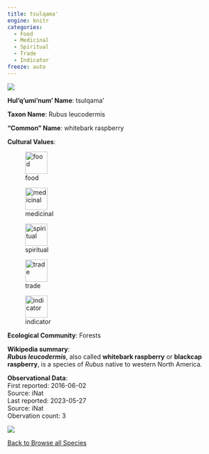 ```yaml
---
title: tsulqama'
engine: knitr
categories:
  - Food
  - Medicinal
  - Spiritual
  - Trade
  - Indicator
freeze: auto
---
```

![](https://static.inaturalist.org/photos/22798930/medium.jpg){fig-alt="tsulqama' - whitebark raspberry"}

**Hul'q'umi'num' Name**: tsulqama'



**Taxon Name**: Rubus leucodermis

**"Common" Name**: whitebark raspberry

**Cultural Values**:  

::: {layout-nrow=1 style="width:60%"}
![food](/files/food.svg){width=50px}

![medicinal](/files/medicinal.svg){width=50px}

![spiritual](/files/spiritual.svg){width=50px}

![trade](/files/trade.svg){width=50px}

![indicator](/files/indicator.svg){width=50px}
:::

**Ecological Community**: Forests

**Wikipedia summary**:  
<i><b>Rubus leucodermis</b></i>, also called <b>whitebark raspberry</b> or <b>blackcap raspberry</b>, is a species of <i>Rubus</i> native to western North America.

**Observational Data**:   
First reported: 2016-06-02  
Source: iNat  
Last reported: 2023-05-27  
Source: iNat  
Obervation count: 3

![](community_dist.png)

[<i class="fa fa-arrow-left" aria-hidden="true"></i> Back to Browse all Species](/taxa.html)
